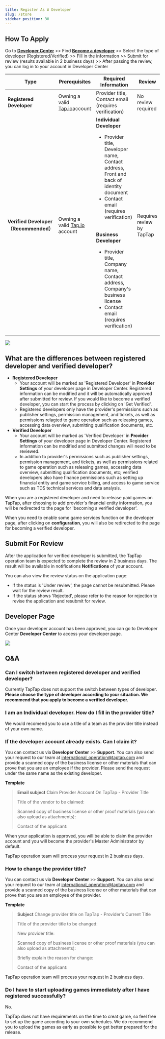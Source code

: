 ```yaml
---
title: Register As A Developer
slug: /store
sidebar_position: 30
---
```



## How To Apply

Go to **<Blue>[Developer Center](https://developer.taptap.io/)</Blue>** >> Find **<Blue>[Become a developer](https://developer.taptap.io/developer-apply/)</Blue>** >> Select the type of developer (Registered/Verified) >> Fill in the information >> Submit for review (results available in 2 business days) >> After passing the review, you can log in to your account in Developer Center

| **Type**                              | **Prerequisites**                                                  | **Required Information**                                                                                                                                                                                                                                                                                                                                   | **Review**                | **Developer Page**                                |
| ------------------------------------- | ------------------------------------------------------------------ | ---------------------------------------------------------------------------------------------------------------------------------------------------------------------------------------------------------------------------------------------------------------------------------------------------------------------------------------------------------- | ------------------------- | ------------------------------------------------- |
| **Registered Developer**              | Owning a valid [Tap.io](https://accounts.taptap.io/signup)account  | Provider title, Contact email (requires verification)                                                                                                                                                                                                                                                                                                      | No review required        | Not available on [Tap.io](https://www.taptap.io/) |
| **Verified Developer（Recommended）** | Owning a valid [Tap.io](https://accounts.taptap.io/signup) account | **Individual Developer**<br/><ul><li>Provider title, Developer name, Contact address, Front and back of identity document</li><li>Contact email (requires verification)</li></ul><br/>**Business Developer**<br/><ul><li>Provider title, Company name, Contact address, Company's business license</li><li>Contact email (requires verification)</li></ul> | Requires review by TapTap | Not available on [Tap.io](https://www.taptap.io/) |

![](/img/DC-v2/register-V2en-2.png)

## What are the differences between registered developer and verified developer?

- **Registered Developer**
  - Your account will be marked as 'Registered Developer' in **<Blue>Provider Settings</Blue>** of your developer page in Developer Center. Registered information can be modified and it will be automatically approved after submitted for review. If you would like to become a verified developer, you can start the process by clicking on 'Get Verified'.
  - Registered developers only have the provider's permissions such as publisher settings, permission management, and tickets, as well as permissions relagted to game operation such as releasing games, accessing data overview, submitting qualification documents, etc.
- **Verified Developer**
  - Your account will be marked as 'Verified Developer' in **<Blue>Provider Settings</Blue>** of your developer page in Developer Center. Registered information can be modified and submitted changes will need to be reviewed.
  - In addition to provider's permissions such as publisher settings, permission management, and tickets, as well as permissions related to game operation such as releasing games, accessing data overview, submitting qualification documents, etc; verified developers also have finance permissions such as setting up financial entity and game service billing, and access to game service such as TDS technical services and data analysis.

When you are a registered developer and need to release paid games on TapTap, after choosing to add provider's financial entity information, you will be redirected to the page for 'becoming a verified developer'.

When you need to enable some game services function on the developer page, after clicking on **<Blue>configuration</Blue>**, you will also be redirected to the page for becoming a verified developer.

## Submit For Review

After the application for verified developer is submitted, the TapTap operation team is expected to complete the review in 2 business days. The result will be available in notifications **<Blue>Notifications</Blue>** of your account.

You can also view the review status on the application page:

- If the status is 'Under review', the page cannot be resubmitted. Please wait for the review result.
- If the status shows 'Rejected', please refer to the reason for rejection to revise the application and resubmit for review.

## Developer Page

Once your developer account has been approved, you can go to Developer Center **<Blue>Developer Center</Blue>** to access your developer page.

![](/img/DC-v2/register-V2en-2.png)

## Q&A

### Can I switch between registered developer and verified developer?

Currently TapTap does not support the switch between types of developer. **Please choose the type of developer according to your situation. We recommend that you apply to become a verified developer.**

### I am an Individual developer. How do I fill in the provider title?

We would recomend you to use a title of a team as the provider title instead of your own name.

### If the developer account already exists. Can I claim it?

You can contact us via **<Blue>Developer Center</Blue>** >> **<Blue>Support</Blue>**. You can also send your request to our team at [international_operation@taptap.com](mailto:international_operation@taptap.com) and provide a scanned copy of the business license or other materials that can prove that you are an employee if the provider. Please send the request under the same name as the existing developer.

**Template**

> **Email subject** Claim Provider Account On TapTap - Provider Title
>
> Title of the vendor to be claimed:
>
> Scanned copy of business license or other proof materials (you can also upload as attachments):
>
> Contact of the applicant:

When your application is approved, you will be able to claim the provider account and you will become the provider's Master Administrator by default.

TapTap operation team will process your request in 2 business days.

### How to change the provider title?

You can contact us via **<Blue>Developer Center</Blue>** >> **<Blue>Support</Blue>**. You can also send your request to our team at [international_operation@taptap.com](mailto:international_operation@taptap.com) and provide a scanned copy of the business license or other materials that can prove that you are an employee of the provider.

**Template**

> **Subject**
> Change provider title on TapTap - Provider's Current Title
>
> Title of the provider title to be changed:
>
> New provider title:
>
> Scanned copy of business license or other proof materials (you can also upload as attachments):
>
> Briefly explain the reason for change:
>
> Contact of the applicant:

TapTap operation team will process your request in 2 business days.

### Do I have to start uploading games immediately after I have registered successfully?

No.

TapTap does not have requirements on the time to creat game, so feel free to set up the game according to your own schedules. We do recommend you to upload the games as early as possible to get better prepared for the release.
